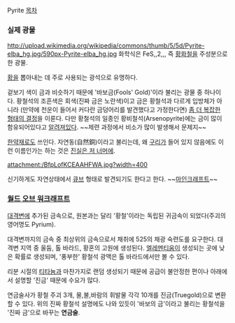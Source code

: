 Pyrite
[[목차]]
=== 실제 광물 ===
http://upload.wikimedia.org/wikipedia/commons/thumb/5/5d/Pyrite-elba_hg.jpg/590px-Pyrite-elba_hg.jpg
화학식은 FeS,,2,,, 즉 [[황]]화[[철]]을 주성분으로 한 광물.

[[황]]을 뽑아내는 데 주로 사용되는 광석으로 유명하다.

겉보기 색이 금과 비슷하기 때문에 '바보금(Fools' Gold)'이라 불리는 광물 중 하나이다. 황철석의 조흔색은 회색(진짜 금은 노란색)이고 금은 황철석과 다르게 입방체가 아니라 (만약에 천운이 들어서 커다란 금덩어리를 발견했다고 가정한다면) [http://miamioh.edu/news/top-stories/2014/02/rakovan-gold-research.html 좀 더 복잡한 형태의 결정]을 이룬다. 다만 황철석의 일종인 황비철석(Arsenopyrite)에는 금이 많이 함유되어있다고 [http://www.minsocam.org/msa/AmMin/toc/Articles_Free/1997/Fleet_p182-193_97.pdf 알려져있다]. ~~제련 과정에서 비소가 많이 발생해서 문제지~~

[[한약재]]로도 쓰인다. 자연동(自然銅)이라고 불리는데, 왜 [[구리]]가 들어 있지 않음에도 이런 이름인가는 하는 것은 [[진실은 저 너머에]].

attachment:/BfpLofKCEAAHFWA.jpg?width=400

신기하게도 자연상태에서 [[큐브]] 형태로 발견되기도 한다고 한다. ~~[[마인크래프트]]~~
=== [[월드 오브 워크래프트]] ===
[[대격변]]에 추가된 금속으로, 원본과는 달리 '황철'이라는 독립된 귀금속이 되었다(주괴의 영어명도 Pyrium).

대격변까지의 금속 중 최상위의 금속으로서 채취에 525의 채광 숙련도를 요구한다. 대격변 지역 중 울둠, 톨 바라드, 황혼의 고원에 생성된다. [[엘레멘티움]]이 생성되는 곳에 낮은 확률로 생성되며, '풍부한' 황철석 광맥은 톨 바라드에서만 볼 수 있다.

리분 시절의 [[티타늄]]과 마찬가지로 랜덤 생성되기 때문에 공급이 불안정한 편이나 아래에서 설명할 '진금' 때문에 수요가 많다.

연금술사가 황철 주괴 3개, 물,불,바람의 휘발물 각각 10개를 진금(Truegold)으로 변환할 수 있다. 위의 진짜 황철석 설명에도 나와 있듯이 '바보의 금'이라고 불리는 황철석을 '진짜 금'으로 바꾸는 '''연금술'''.
